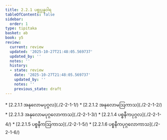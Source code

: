 ```yaml
---
title: 2.2.1 ပစ္စုပ္ပန္နဝါရ
tableOfContents: false
sidebar:
  order: 1
type: tipitaka
basket: ab
book: y5
review:
  current: review
  updated: '2025-10-27T21:48:05.569737'
  updated_by: ''
  notes: ''
  history:
  - state: review
    date: '2025-10-27T21:48:05.569737'
    updated_by: ''
    notes: ''
    previous_state: draft
---
```



<ReviewStatus review={frontmatter.review} showDetails={true} />

<HypothesisAnnotation frontmatter={frontmatter} />

<DynamicBreadcrumb />



<TableOfContents book="y5" section="2.2.1">
* [2.2.1.1 အနုလောမပုဂ္ဂလ](./2-2-1-1/)
* [2.2.1.2 အနုလောမဩကာသ](./2-2-1-2/)
* [2.2.1.3 အနုလောမပုဂ္ဂလောကာသ](./2-2-1-3/)
* [2.2.1.4 ပစ္စနီကပုဂ္ဂလ](./2-2-1-4/)
* [2.2.1.5 ပစ္စနီကဩကာသ](./2-2-1-5/)
* [2.2.1.6 ပစ္စနီကပုဂ္ဂလောကာသ](./2-2-1-6/)
</TableOfContents>